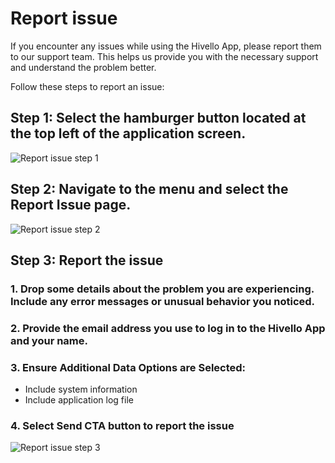 # Report issue

If you encounter any issues while using the Hivello App, please report them to our support team. This helps us provide you with the necessary support and understand the problem better.

Follow these steps to report an issue:

## Step 1: Select the hamburger button located at the top left of the application screen.

![Report issue step 1](/images/report-issue/step-1.png)

## Step 2: Navigate to the menu and select the **Report Issue** page.

![Report issue step 2](/images/report-issue/step-2.png)

## Step 3: Report the issue

### 1. Drop some details about the problem you are experiencing. Include any error messages or unusual behavior you noticed.

### 2. Provide the email address you use to log in to the Hivello App and your name.

### 3. Ensure Additional Data Options are Selected:
  - Include system information
  - Include application log file

### 4. Select **Send** CTA button to report the issue

![Report issue step 3](/images/report-issue/step-3.png)